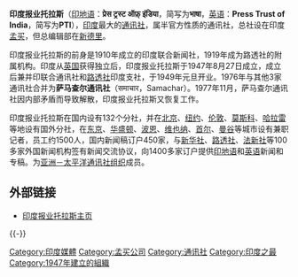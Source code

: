 '''印度报业托拉斯'''（[[印地语|印地语]]：'''प्रेस ट्रस्ट ऑफ़् इंडिया'''，简写为'''भाषा'''，[[英语|英语]]：'''Press Trust of India'''，简写为'''PTI'''），[[印度|印度]]最大的[[通讯社|通讯社]]，属半官方性质的通讯社，总社设在印度[[孟买|孟买]]，但总编辑部在[[新德里|新德里]]。

印度报业托拉斯的前身是1910年成立的印度联合新闻社，1919年成为路透社的附属机构。印度从[[英国|英国]]获得独立后，印度报业托拉斯于1947年8月27日成立，成立后兼并印联合通讯社和[[路透社|路透社]]印度支社，于1949年元旦开业。1976年与其他3家通讯社合并为'''萨马查尔通讯社'''（समाचार，Samachar）。1977年11月，萨马查尔通讯社因内部矛盾而导致解散，印度报业托拉斯又恢复工作。

印度报业托拉斯在国内设有132个分社，并在[[北京|北京]]、[[纽约|纽约]]、[[伦敦|伦敦]]、[[莫斯科|莫斯科]]、[[哈拉雷|哈拉雷]]等地设有国外分社，在[[东京|东京]]、[[华盛顿|华盛顿]]、[[波恩|波恩]]、[[维也纳|维也纳]]、[[首尔|首尔]]、[[曼谷|曼谷]]等城市设有兼职记者，员工约1500人，国内新闻稿订户450家，与[[新华社|新华社]]、[[路透社|路透社]]、[[法新社|法新社]]等100多家外国新闻机构签有新闻交流协议，向1400多家订户提供[[印地语|印地语]]和[[英语|英语]]新闻和专稿。为[[亚洲－太平洋通讯社组织|亚洲－太平洋通讯社组织]]成员。
 
==外部链接==
*[http://www.ptinews.com/ 印度报业托拉斯主页]{{Wayback|url=http://www.ptinews.com/ |date=20110426020306 }}

{{-}}

{{media-stub}}
{{india-stub}}
[[Category:印度媒體|Category:印度媒體]]
[[Category:孟买公司|Category:孟买公司]]
[[Category:通讯社|Category:通讯社]]
[[Category:印度之最|Category:印度之最]]
[[Category:1947年建立的組織|Category:1947年建立的組織]]